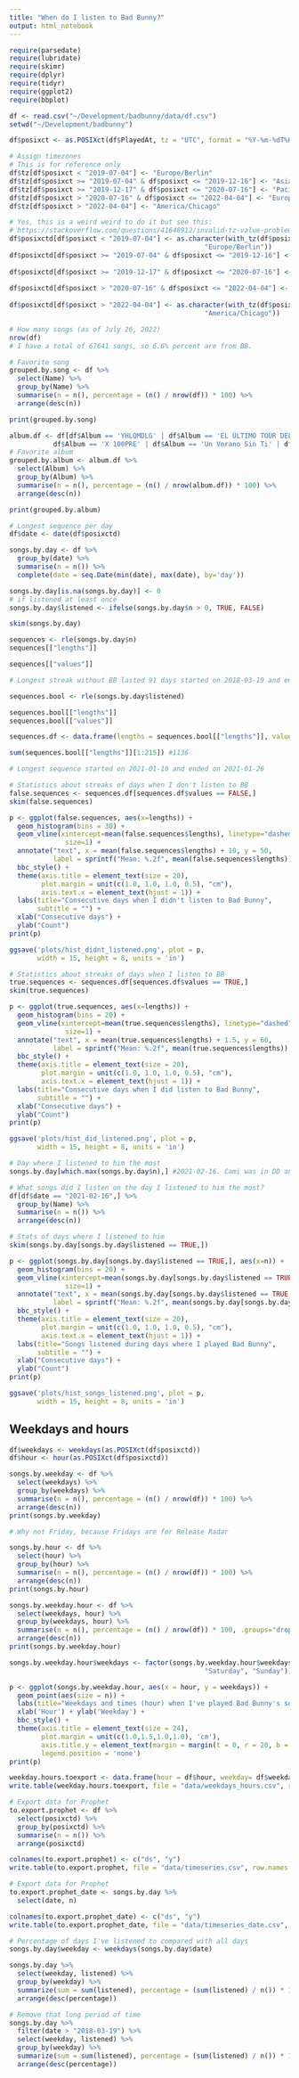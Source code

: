 ```yaml
---
title: "When do I listen to Bad Bunny?"
output: html_notebook
---
```


```r
require(parsedate)
require(lubridate)
require(skimr)
require(dplyr)
require(tidyr)
require(ggplot2)
require(bbplot)
```

```r
df <- read.csv("~/Development/badbunny/data/df.csv")
setwd("~/Development/badbunny")
```


```r
df$posixct <- as.POSIXct(df$PlayedAt, tz = "UTC", format = "%Y-%m-%dT%H:%M:%OS")

# Assign timezones
# This is for reference only
df$tz[df$posixct < "2019-07-04"] <- "Europe/Berlin"
df$tz[df$posixct >= "2019-07-04" & df$posixct <= "2019-12-16"] <- "Asia/Singapore"
df$tz[df$posixct >= "2019-12-17" & df$posixct <= "2020-07-16"] <- "Pacific/Auckland"
df$tz[df$posixct > "2020-07-16" & df$posixct <= "2022-04-04"] <- "Europe/Berlin"
df$tz[df$posixct > "2022-04-04"] <- "America/Chicago"

# Yes, this is a weird weird to do it but see this: 
# https://stackoverflow.com/questions/41648912/invalid-tz-value-problems-with-time-zone#:~:text=The%20source%20of%20your%20%22invalid,value%2C%20then%20it%20will%20work.
df$posixctd[df$posixct < "2019-07-04"] <- as.character(with_tz(df$posixct[df$posixct < "2019-07-04"], 
                                                 "Europe/Berlin"))
df$posixctd[df$posixct >= "2019-07-04" & df$posixct <= "2019-12-16"] <- as.character(with_tz(df$posixct[df$posixct >= "2019-07-04" & df$posixct <= "2019-12-16"],
                                                                               "Asia/Singapore"))
df$posixctd[df$posixct >= "2019-12-17" & df$posixct <= "2020-07-16"] <- as.character(with_tz(df$posixct[df$posixct >= "2019-12-17" & df$posixct <= "2020-07-16"],
                                                                               "Pacific/Auckland"))
df$posixctd[df$posixct > "2020-07-16" & df$posixct <= "2022-04-04"] <- as.character(with_tz(df$posixct[df$posixct > "2020-07-16" & df$posixct <= "2022-04-04"],
                                                                              "Europe/Berlin"))
df$posixctd[df$posixct > "2022-04-04"] <- as.character(with_tz(df$posixct[df$posixct > "2022-04-04"], 
                                                 "America/Chicago"))
```

```r
# How many songs (as of July 26, 2022)
nrow(df)
# I have a total of 67641 songs, so 6.6% percent are from BB.
```


```r
# Favorite song
grouped.by.song <- df %>%
  select(Name) %>%
  group_by(Name) %>%
  summarise(n = n(), percentage = (n() / nrow(df)) * 100) %>%
  arrange(desc(n))
```

```r
print(grouped.by.song)
```

```r
album.df <- df[df$Album == 'YHLQMDLG' | df$Album == 'EL ÚLTIMO TOUR DEL MUNDO' |
           df$Album == 'X 100PRE' | df$Album == 'Un Verano Sin Ti' | df$Album == 'LAS QUE NO IBAN A SALIR',]
# Favorite album
grouped.by.album <- album.df %>%
  select(Album) %>%
  group_by(Album) %>%
  summarise(n = n(), percentage = (n() / nrow(album.df)) * 100) %>%
  arrange(desc(n))
```

```r
print(grouped.by.album)
```

```r
# Longest sequence per day
df$date <- date(df$posixctd)

songs.by.day <- df %>%
  group_by(date) %>%
  summarise(n = n()) %>%
  complete(date = seq.Date(min(date), max(date), by='day'))

songs.by.day[is.na(songs.by.day)] <- 0
# if listened at least once
songs.by.day$listened <- ifelse(songs.by.day$n > 0, TRUE, FALSE)
```

```r
skim(songs.by.day)
```

```r
sequences <- rle(songs.by.day$n)
sequences[["lengths"]]
```

```r
sequences[["values"]]
```
```r
# Longest streak without BB lasted 91 days started on 2018-03-19 and ended on 2018-06-18
```

```r
sequences.bool <- rle(songs.by.day$listened)
```

```r
sequences.bool[["lengths"]]
sequences.bool[["values"]]

sequences.df <- data.frame(lengths = sequences.bool[["lengths"]], values = sequences.bool[["values"]])

sum(sequences.bool[["lengths"]][1:215]) #1136

# Longest sequence started on 2021-01-10 and ended on 2021-01-26
```

```r
# Statistics about streaks of days when I don't listen to BB
false.sequences <- sequences.df[sequences.df$values == FALSE,]
skim(false.sequences)
```
```r
p <- ggplot(false.sequences, aes(x=lengths)) +
  geom_histogram(bins = 30) +
  geom_vline(xintercept=mean(false.sequences$lengths), linetype="dashed", 
              size=1) +
  annotate("text", x = mean(false.sequences$lengths) + 10, y = 50, 
           label = sprintf("Mean: %.2f", mean(false.sequences$lengths)), size = 10) +
  bbc_style() +
  theme(axis.title = element_text(size = 20), 
        plot.margin = unit(c(1.0, 1.0, 1.0, 0.5), "cm"),
        axis.text.x = element_text(hjust = 1)) +
  labs(title="Consecutive days when I didn't listen to Bad Bunny",
       subtitle = "") +
  xlab("Consecutive days") +
  ylab("Count")
print(p)
```
```r
ggsave('plots/hist_didnt_listened.png', plot = p, 
       width = 15, height = 8, units = 'in')
```


```r
# Statistics about streaks of days when I listen to BB
true.sequences <- sequences.df[sequences.df$values == TRUE,]
skim(true.sequences)
```
```r
p <- ggplot(true.sequences, aes(x=lengths)) +
  geom_histogram(bins = 20) +
  geom_vline(xintercept=mean(true.sequences$lengths), linetype="dashed", 
              size=1) +
  annotate("text", x = mean(true.sequences$lengths) + 1.5, y = 60, 
           label = sprintf("Mean: %.2f", mean(true.sequences$lengths)), size = 10) +
  bbc_style() +
  theme(axis.title = element_text(size = 20), 
        plot.margin = unit(c(1.0, 1.0, 1.0, 0.5), "cm"),
        axis.text.x = element_text(hjust = 1)) +
  labs(title="Consecutive days when I did listen to Bad Bunny",
       subtitle = "") +
  xlab("Consecutive days") +
  ylab("Count")
print(p)
```

```r
ggsave('plots/hist_did_listened.png', plot = p, 
       width = 15, height = 8, units = 'in')
```

```r
# Day where I listened to him the most
songs.by.day[which.max(songs.by.day$n),] #2021-02-16. Cami was in DD and we listened to "This is Bad Bunny." 
```


```r
# What songs did I listen on the day I listened to him the most?
df[df$date == "2021-02-16",] %>%
  group_by(Name) %>%
  summarise(n = n()) %>%
  arrange(desc(n))
```


```r
# Stats of days where I listened to him
skim(songs.by.day[songs.by.day$listened == TRUE,])
```

```r
p <- ggplot(songs.by.day[songs.by.day$listened == TRUE,], aes(x=n)) +
  geom_histogram(bins = 20) +
  geom_vline(xintercept=mean(songs.by.day[songs.by.day$listened == TRUE,]$n), linetype="dashed", 
              size=1) +
  annotate("text", x = mean(songs.by.day[songs.by.day$listened == TRUE,]$n) + 10, y = 130, 
           label = sprintf("Mean: %.2f", mean(songs.by.day[songs.by.day$listened == TRUE,]$n)), size = 10) +
  bbc_style() +
  theme(axis.title = element_text(size = 20), 
        plot.margin = unit(c(1.0, 1.0, 1.0, 0.5), "cm"),
        axis.text.x = element_text(hjust = 1)) +
  labs(title="Songs listened during days where I played Bad Bunny",
       subtitle = "") +
  xlab("Consecutive days") +
  ylab("Count")
print(p)
```
```r
ggsave('plots/hist_songs_listened.png', plot = p, 
       width = 15, height = 8, units = 'in')
```

## Weekdays and hours

```r
df$weekdays <- weekdays(as.POSIXct(df$posixctd))
df$hour <- hour(as.POSIXct(df$posixctd))
```

```r
songs.by.weekday <- df %>%
  select(weekdays) %>%
  group_by(weekdays) %>%
  summarise(n = n(), percentage = (n() / nrow(df)) * 100) %>%
  arrange(desc(n))
print(songs.by.weekday)

# Why not Friday, because Fridays are for Release Radar
```

```r
songs.by.hour <- df %>%
  select(hour) %>%
  group_by(hour) %>%
  summarise(n = n(), percentage = (n() / nrow(df)) * 100) %>%
  arrange(desc(n))
print(songs.by.hour)
```


```r
songs.by.weekday.hour <- df %>%
  select(weekdays, hour) %>%
  group_by(weekdays, hour) %>%
  summarise(n = n(), percentage = (n() / nrow(df)) * 100, .groups="drop_last") %>%
  arrange(desc(n))
print(songs.by.weekday.hour)
```
```r
songs.by.weekday.hour$weekdays <- factor(songs.by.weekday.hour$weekdays, levels = c("Monday", "Tuesday", "Wednesday", "Thursday",  "Friday", 
                                                 "Saturday", "Sunday"))
```

```r
p <- ggplot(songs.by.weekday.hour, aes(x = hour, y = weekdays)) +
  geom_point(aes(size = n)) +
  labs(title="Weekdays and times (hour) when I've played Bad Bunny's songs") +
  xlab('Hour') + ylab('Weekday') +
  bbc_style() +
  theme(axis.title = element_text(size = 24), 
        plot.margin = unit(c(1.0,1.5,1.0,1.0), 'cm'),
        axis.title.y = element_text(margin = margin(t = 0, r = 20, b = 0, l = 0)),
        legend.position = 'none')
print(p)
```
```r
weekday.hours.toexport <- data.frame(hour = df$hour, weekday= df$weekdays)
write.table(weekday.hours.toexport, file = "data/weekdays_hours.csv", row.names = FALSE, quote = FALSE, sep = ",")
```

```r
# Export data for Prophet
to.export.prophet <- df %>%
  select(posixctd) %>%
  group_by(posixctd) %>%
  summarise(n = n()) %>%
  arrange(posixctd)

colnames(to.export.prophet) <- c("ds", "y")
write.table(to.export.prophet, file = "data/timeseries.csv", row.names = FALSE, quote = FALSE, sep = ",")
```

```r
# Export data for Prophet
to.export.prophet_date <- songs.by.day %>%
  select(date, n)

colnames(to.export.prophet_date) <- c("ds", "y")
write.table(to.export.prophet_date, file = "data/timeseries_date.csv", row.names = FALSE, quote = FALSE, sep = ",")

```

```r
# Percentage of days I've listened to compared with all days 
songs.by.day$weekday <- weekdays(songs.by.day$date)

songs.by.day %>%
  select(weekday, listened) %>%
  group_by(weekday) %>%
  summarize(sum = sum(listened), percentage = (sum(listened) / n()) * 100) %>%
  arrange(desc(percentage))
```
```r
# Remove that long period of time
songs.by.day %>%
  filter(date > "2018-03-19") %>%
  select(weekday, listened) %>%
  group_by(weekday) %>%
  summarize(sum = sum(listened), percentage = (sum(listened) / n()) * 100) %>%
  arrange(desc(percentage))
```


